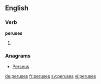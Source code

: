 ==English==

===Verb===
'''peruses'''

# {{third-person singular of|peruse}}

===Anagrams===
* [[Perseus#English|Perseus]]

[[de:peruses]]
[[fr:peruses]]
[[sv:peruses]]
[[vi:peruses]]